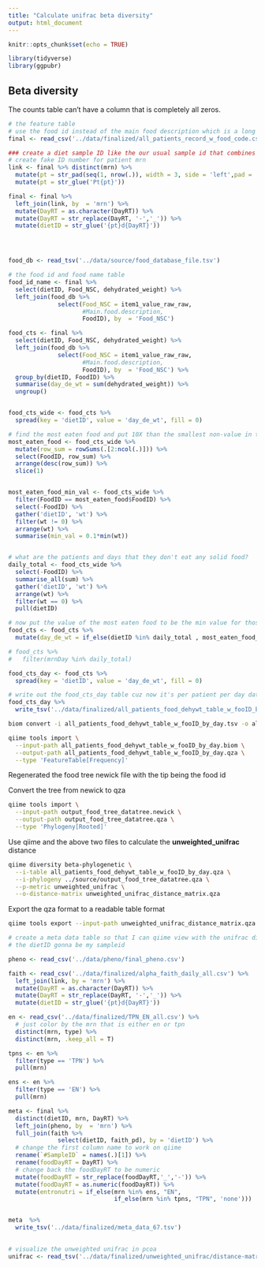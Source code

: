 ```yaml
---
title: "Calculate unifrac beta diversity"
output: html_document
---
```


```r
knitr::opts_chunk$set(echo = TRUE)
```


```r
library(tidyverse)
library(ggpubr)
```

## Beta diversity

The counts table can't have a column that is completely all zeros. 


```r
# the feature table
# use the food id instead of the main food description which is a long string
final <- read_csv('../data/finalized/all_patients_record_w_food_code.csv')

### create a diet sample ID like the our usual sample id that combines the info of the mrn and the day
# create fake ID number for patient mrn
link <- final %>% distinct(mrn) %>% 
  mutate(pt = str_pad(seq(1, nrow(.)), width = 3, side = 'left',pad = '0')) %>% 
  mutate(pt = str_glue('Pt{pt}'))

final <- final %>% 
  left_join(link, by  = 'mrn') %>% 
  mutate(DayRT = as.character(DayRT)) %>% 
  mutate(DayRT = str_replace(DayRT, '-','_')) %>% 
  mutate(dietID = str_glue('{pt}d{DayRT}')) 




food_db <- read_tsv('../data/source/food_database_file.tsv')

# the food id and food name table
food_id_name <- final %>% 
  select(dietID, Food_NSC, dehydrated_weight) %>% 
  left_join(food_db %>% 
              select(Food_NSC = item1_value_raw_raw,
                     #Main.food.description,
                     FoodID), by  = 'Food_NSC')

food_cts <- final %>% 
  select(dietID, Food_NSC, dehydrated_weight) %>% 
  left_join(food_db %>% 
              select(Food_NSC = item1_value_raw_raw,
                     #Main.food.description,
                     FoodID), by  = 'Food_NSC') %>% 
  group_by(dietID, FoodID) %>% 
  summarise(day_de_wt = sum(dehydrated_weight)) %>% 
  ungroup()  


food_cts_wide <- food_cts %>% 
  spread(key = 'dietID', value = 'day_de_wt', fill = 0)

# find the most eaten food and put 10X than the smallest non-value in those eaters that have no solid food on that day
most_eaten_food <- food_cts_wide %>% 
  mutate(row_sum = rowSums(.[2:ncol(.)])) %>% 
  select(FoodID, row_sum) %>% 
  arrange(desc(row_sum)) %>% 
  slice(1) 


most_eaten_food_min_val <- food_cts_wide %>% 
  filter(FoodID == most_eaten_food$FoodID) %>% 
  select(-FoodID) %>% 
  gather('dietID', 'wt') %>% 
  filter(wt != 0) %>% 
  arrange(wt) %>% 
  summarise(min_val = 0.1*min(wt))


# what are the patients and days that they don't eat any solid food?
daily_total <- food_cts_wide %>% 
  select(-FoodID) %>% 
  summarise_all(sum) %>% 
  gather('dietID', 'wt') %>% 
  arrange(wt) %>% 
  filter(wt == 0) %>% 
  pull(dietID)

# now put the value of the most eaten food to be the min value for those 5 mrnDay records
food_cts <- food_cts %>% 
  mutate(day_de_wt = if_else(dietID %in% daily_total , most_eaten_food_min_val$min_val, day_de_wt))

# food_cts %>% 
#   filter(mrnDay %in% daily_total)

food_cts_day <- food_cts %>% 
  spread(key = 'dietID', value = 'day_de_wt', fill = 0)

```


```r
# write out the food_cts_day table cuz now it's per patient per day data
food_cts_day %>% 
  write_tsv('../data/finalized/all_patients_food_dehywt_table_w_fooID_by_day.tsv')
```


```bash
biom convert -i all_patients_food_dehywt_table_w_fooID_by_day.tsv -o all_patients_food_dehywt_table_w_fooID_by_day.biom  --to-hdf5 --table-type="Table"
```

```bash
qiime tools import \
  --input-path all_patients_food_dehywt_table_w_fooID_by_day.biom \
  --output-path all_patients_food_dehywt_table_w_fooID_by_day.qza \
  --type 'FeatureTable[Frequency]'
```

Regenerated the food tree newick file with the tip being the food id

Convert the tree from newick to qza

```bash
qiime tools import \
  --input-path output_food_tree_datatree.newick \
  --output-path output_food_tree_datatree.qza \
  --type 'Phylogeny[Rooted]'
```


Use qiime and the above two files to calculate the **unweighted_unifrac** distance 

```bash
qiime diversity beta-phylogenetic \
  --i-table all_patients_food_dehywt_table_w_fooID_by_day.qza \
  --i-phylogeny ../source/output_food_tree_datatree.qza \
  --p-metric unweighted_unifrac \
  --o-distance-matrix unweighted_unifrac_distance_matrix.qza
```


Export the qza format to a readable table format

```bash
qiime tools export --input-path unweighted_unifrac_distance_matrix.qza --output-path beta_phylo
```



```r
# create a meta data table so that I can qiime view with the unifrac distance table
# the dietID gonna be my sampleid

pheno <- read_csv('../data/pheno/final_pheno.csv')

faith <- read_csv('../data/finalized/alpha_faith_daily_all.csv') %>% 
  left_join(link, by = 'mrn') %>% 
  mutate(DayRT = as.character(DayRT)) %>% 
  mutate(DayRT = str_replace(DayRT, '-','_')) %>% 
  mutate(dietID = str_glue('{pt}d{DayRT}')) 

en <- read_csv('../data/finalized/TPN_EN_all.csv') %>% 
  # just color by the mrn that is either en or tpn
  distinct(mrn, type) %>% 
  distinct(mrn, .keep_all = T)

tpns <- en %>% 
  filter(type == 'TPN') %>% 
  pull(mrn)

ens <- en %>% 
  filter(type == 'EN') %>% 
  pull(mrn)

meta <- final %>% 
  distinct(dietID, mrn, DayRT) %>% 
  left_join(pheno, by  = 'mrn') %>% 
  full_join(faith %>% 
              select(dietID, faith_pd), by = 'dietID') %>% 
  # change the first column name to work on qiime
  rename(`#SampleID` = names(.)[1]) %>% 
  rename(foodDayRT = DayRT) %>% 
  # change back the foodDayRT to be numeric
  mutate(foodDayRT = str_replace(foodDayRT,'_','-')) %>% 
  mutate(foodDayRT = as.numeric(foodDayRT)) %>% 
  mutate(entronutri = if_else(mrn %in% ens, "EN", 
                              if_else(mrn %in% tpns, "TPN", 'none')))


meta  %>% 
  write_tsv('../data/finalized/meta_data_67.tsv')
  
```

```r
# visualize the unweighted unifrac in pcoa
unifrac <- read_tsv('../data/finalized/unweighted_unifrac/distance-matrix.tsv')
```

